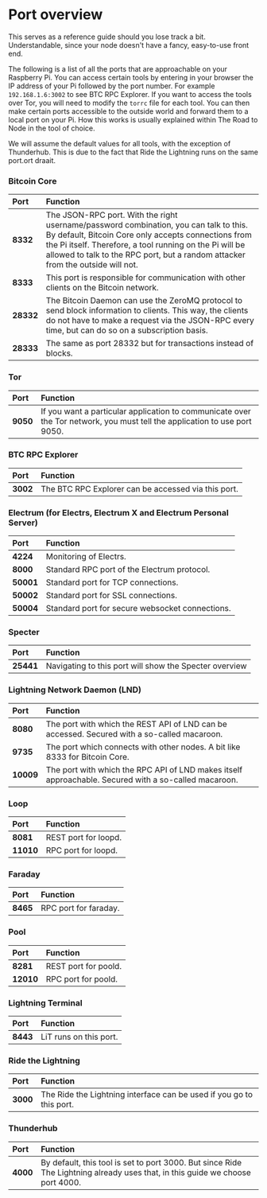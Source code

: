 
# Port overview

<Callout emoji="&#x2139;">
	This serves as a reference guide should you lose track a bit. Understandable, since your node doesn't have a fancy, easy-to-use front end.
</Callout>

The following is a list of all the ports that are approachable on your Raspberry Pi. You can access certain tools by entering in your browser the IP address of your Pi followed by the port number. For example `192.168.1.6:3002` to see BTC RPC Explorer. If you want to access the tools over Tor, you will need to modify the `torrc` file for each tool. You can then make certain ports accessible to the outside world and forward them to a local port on your Pi. How this works is usually explained within The Road to Node in the tool of choice.

We will assume the default values for all tools, with the exception of Thunderhub. This is due to the fact that Ride the Lightning runs on the same port.ort draait.

### Bitcoin Core

| Port | Function |
| :--- | :--- |
| **8332** | The JSON-RPC port. With the right username/password combination, you can talk to this. By default, Bitcoin Core only accepts connections from the Pi itself. Therefore, a tool running on the Pi will be allowed to talk to the RPC port, but a random attacker from the outside will not. |
| **8333** | This port is responsible for communication with other clients on the Bitcoin network. |
| **28332** | The Bitcoin Daemon can use the ZeroMQ protocol to send block information to clients. This way, the clients do not have to make a request via the JSON-RPC every time, but can do so on a subscription basis. |
| **28333** | The same as port 28332 but for transactions instead of blocks. |

### Tor

| Port | Function |
| :--- | :--- |
| **9050** | If you want a particular application to communicate over the Tor network, you must tell the application to use port 9050.  |

### BTC RPC Explorer

| Port | Function |
| :--- | :--- |
| **3002** | The BTC RPC Explorer can be accessed via this port. |

### Electrum \(for Electrs, Electrum X and Electrum Personal Server\)

| Port | Function |
| :--- | :--- |
| **4224** | Monitoring of Electrs. |
| **8000** | Standard RPC port of the Electrum protocol. |
| **50001** | Standard port for TCP connections. |
| **50002** | Standard port for SSL connections. |
| **50004** | Standard port for secure websocket connections. |


### Specter

| Port | Function |
| :--- | :--- |
| **25441** | Navigating to this port will show the Specter overview|

### Lightning Network Daemon (LND)

| Port | Function |
| :--- | :--- |
| **8080** | The port with which the REST API of LND can be accessed. Secured with a so-called macaroon. |
| **9735** | The port which connects with other nodes. A bit like 8333 for Bitcoin Core. |
| **10009** | The port with which the RPC API of LND makes itself approachable. Secured with a so-called macaroon. |

### Loop

| Port | Function |
| :--- | :--- |
| **8081** | REST port for loopd. |
| **11010** | RPC port for loopd. |

### Faraday

| Port | Function |
| :--- | :--- |
| **8465** | RPC port for faraday. |

### Pool

| Port | Function |
| :--- | :--- |
| **8281** | REST port for poold. |
| **12010** | RPC port for poold. |

### Lightning Terminal

| Port | Function |
| :--- | :--- |
| **8443** | LiT runs on this port. |

### Ride the Lightning

| Port | Function |
| :--- | :--- |
| **3000** | The Ride the Lightning interface can be used if you go to this port. |

### Thunderhub

| Port | Function |
| :--- | :--- |
| **4000** | By default, this tool is set to port 3000. But since Ride The Lightning already uses that, in this guide we choose port 4000. |
